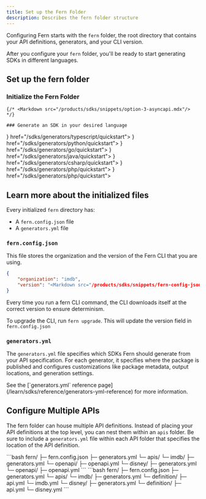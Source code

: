 ```yaml
---
title: Set up the Fern Folder
description: Describes the fern folder structure
---
```


Configuring Fern starts with the `fern` folder, the root directory that contains
your API definitions, generators, and your CLI version. 

After you configure your `fern` folder, you'll be ready to start generating SDKs
in different languages. 

## Set up the fern folder

<Steps>

<Markdown src="/products/sdks/snippets/install-cli.mdx"/>

  ### Initialize the Fern Folder

  <Markdown src="/products/sdks/snippets/initialize-fern-folder-intro.mdx"/>

  <AccordionGroup>
  <Markdown src="/products/sdks/snippets/option-1-openapi.mdx"/>

  <Accordion title="Option 2: Fern Definition">
  
  <Markdown src="/products/sdks/snippets/option-2-fern-def.mdx"/>
    </Accordion>

    {/* <Markdown src="/products/sdks/snippets/option-3-asyncapi.mdx"/> */}    
  </AccordionGroup>

    ### Generate an SDK in your desired language

  <CardGroup cols={3}>
    <Card title="TypeScript" icon={<img src="./images/icons/ts-light.svg" alt="TypeScript logo" className="h-10 w-10" noZoom />}  href="/sdks/generators/typescript/quickstart">
    </Card>
    <Card title="Python" icon={<img src="./images/icons/python-light.svg"/>} href="/sdks/generators/python/quickstart">
    </Card>
    <Card title="Go" icon={<img src="./images/icons/go-light.svg"/>} href="/sdks/generators/go/quickstart">
    </Card>
    <Card title="Java" icon={<img src="./images/icons/java-light.svg"/>} href="/sdks/generators/java/quickstart">
    </Card>
    <Card title=".NET" icon={<img src="./images/icons/csharp-light.svg"/>} href="/sdks/generators/csharp/quickstart">
    </Card>
    <Card title="PHP" icon={<img src="./images/icons/php-light.svg"/>} href="/sdks/generators/php/quickstart">
    </Card>
    <Card title="Ruby" icon={<img src="./images/icons/ruby-light.svg"/>} href="/sdks/generators/php/quickstart">
    </Card>
  </CardGroup>

</Steps>

## Learn more about the initialized files

Every initialized `fern` directory has:
* A `fern.config.json` file
* A `generators.yml` file

### `fern.config.json`

This file stores the organization and the version of the Fern CLI that you are
using. 

```json
{
    "organization": "imdb",
    "version": "<Markdown src="/products/sdks/snippets/fern-config-json-version.mdx"/>"
}
```

Every time you run a fern CLI command, the CLI downloads itself at the correct version to ensure 
determinism. 

<Note>To upgrade the CLI, run `fern upgrade`. This will update the version field in `fern.config.json` </Note>

### `generators.yml`

The `generators.yml` file specifies which SDKs Fern should generate from your
API specification. For each generator, it specifies where the package is
published and configures customizations like package metadata, output locations,
and generation settings.

<Info>
  See the [`generators.yml` reference page](/learn/sdks/reference/generators-yml-reference) for more information.
</Info>

## Configure Multiple APIs

The fern folder can house multiple API definitions. Instead of placing your API
definitions at the top level, you can nest them within an `apis` folder. Be sure
to include a `generators.yml` file within each API folder that specifies the
location of the API definition. 

<Tabs>
<Tab title="OpenAPI Definition">
```bash
fern/
  ├─ fern.config.json
  ├─ generators.yml
  └─ apis/
    └─ imdb/
        ├─ generators.yml
        └─ openapi/
          ├─ openapi.yml
    └─ disney/
        ├─ generators.yml
        └─ openapi/
          ├─ openapi.yml
```
</Tab>
<Tab title="Fern Definition">
```bash
fern/
  ├─ fern.config.json
  ├─ generators.yml
  └─ apis/
    └─ imdb/
        ├─ generators.yml
        └─ definition/
          ├─ api.yml
          └─ imdb.yml
    └─ disney/
        ├─ generators.yml
        └─ definition/
          ├─ api.yml
          └─ disney.yml
```
</Tab>
</Tabs>